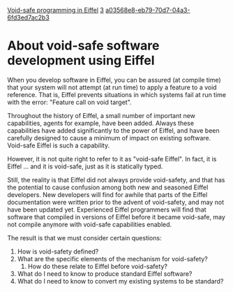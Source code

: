 [[Property:title|Void-safe programming in Eiffel]]
[[Property:weight|3]]
[[Property:uuid|a03568e8-eb79-70d7-04a3-6fd3ed7ac2b3]]
{{underconstruction}}


=About void-safe software development using Eiffel=

When you develop software in Eiffel, you can be assured (at compile time) that your system will not attempt (at run time) to apply a feature to a void reference. That is, Eiffel prevents situations in which systems fail at run time with the error: "Feature call on void target".

Throughout the history of Eiffel, a small number of important new capabilities, agents for example, have been added. Always these capabilities have added significantly to the power of Eiffel, and have been carefully designed to cause a minimum of impact on existing software. Void-safe Eiffel is such a capability. 

However, it is not quite right to refer to it as "void-safe Eiffel". In fact, it is Eiffel ... and it is void-safe, just as it is statically typed.  

Still, the reality is that Eiffel did not always provide void-safety, and that has the potential to cause confusion among both new and seasoned Eiffel developers. New developers will find for awhile that parts of the Eiffel documentation were written prior to the advent of void-safety, and may not have been updated yet. Experienced Eiffel programmers will find that software that compiled in versions of Eiffel before it became void-safe, may not compile anymore with void-safe capabilities enabled. 

The result is that we must consider certain questions:

# How is void-safety defined?
# What are the specific elements of the mechanism for void-safety?
## How do these relate to Eiffel before void-safety?
# What do I need to know to produce standard Eiffel software?
# What do I need to know to convert my existing systems to be standard?



